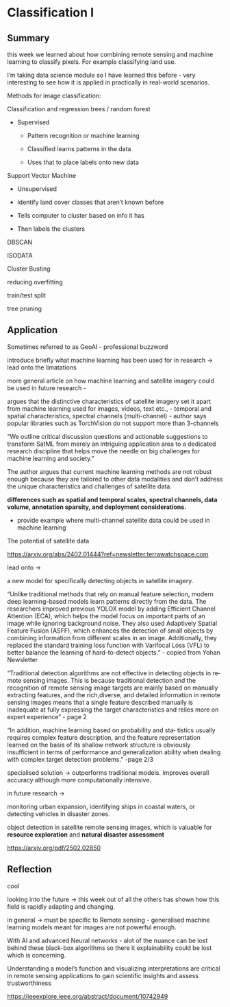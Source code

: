 # Classification I

## Summary

this week we learned about how combining remote sensing and machine learning to classify pixels. For example classifying land use.

I'm taking data science module so I have learned this before - very interesting to see how it is applied in practically in real-world scenarios.

Methods for image classification:\

Classification and regression trees / random forest

-   Supervised

    -   Pattern recognition or machine learning

    -   Classified learns patterns in the data

    -   Uses that to place labels onto new data

Support Vector Machine

-   Unsupervised

<!-- -->

-   Identify land cover classes that aren't known before

-   Tells computer to cluster based on info it has

-   Then labels the clusters

DBSCAN

ISODATA

Cluster Busting

reducing overfitting

train/test split

tree pruning

## Application

Sometimes referred to as GeoAI - professional buzzword

introduce briefly what machine learning has been used for in research -\> lead onto the limatations

more general article on how machine learning and satellite imagery could be used in future research -

argues that the distinctive characteristics of satellite imagery set it apart from machine learning used for images, videos, text etc., - temporal and spatial characteristics, spectral channels (multi-channel) - author says popular libraries such as TorchVision do not support more than 3-channels

"We outline critical discussion questions and actionable suggestions to transform SatML from merely an intriguing application area to a dedicated research discipline that helps move the needle on big challenges for machine learning and society."

The author argues that current machine learning methods are not robust enough because they are tailored to other data modalities and don't address the unique characteristics and challenges of satellite data. 

**differences such as spatial and temporal scales, spectral channels, data volume, annotation sparsity, and deployment considerations.**

-   provide example where multi-channel satellite data could be used in machine learning

The potential of satellite data

<https://arxiv.org/abs/2402.01444?ref=newsletter.terrawatchspace.com>

lead onto -\>

a new model for specifically detecting objects in satellite imagery.

"Unlike traditional methods that rely on manual feature selection, modern deep learning-based models learn patterns directly from the data. The researchers improved previous YOLOX model by adding Efficient Channel Attention (ECA), which helps the model focus on important parts of an image while ignoring background noise. They also used Adaptively Spatial Feature Fusion (ASFF), which enhances the detection of small objects by combining information from different scales in an image. Additionally, they replaced the standard training loss function with Varifocal Loss (VFL) to better balance the learning of hard-to-detect objects." - copied from Yohan Newsletter

"Traditional detection algorithms are not effective in detecting objects in re‐mote sensing images. This is because traditional detection and the recognition of remote sensing image targets are mainly based on manually extracting features, and the rich,diverse, and detailed information in remote sensing images means that a single feature described manually is inadequate at fully expressing the target characteristics and relies more on expert experience" - page 2

"In addition, machine learning based on probability and sta‐ tistics usually requires complex feature description, and the feature representation learned on the basis of its shallow network structure is obviously insufficient in terms of performance and generalization ability when dealing with complex target detection problems." -page 2/3

specialised solution -\> outperforms traditional models. Improves overall accuracy although more computationally intensive.

in future research -\>

monitoring urban expansion, identifying ships in coastal waters, or detecting vehicles in disaster zones.

object detection in satellite remote sensing images, which is valuable for **resource exploration** and **natural disaster assessment**

<https://arxiv.org/pdf/2502.02850>

## Reflection

cool

looking into the future -\> this week out of all the others has shown how this field is rapidly adapting and changing.

in general -\> must be specific to Remote sensing - generalised machine learning models meant for images are not powerful enough.

With AI and advanced Neural networks - alot of the nuance can be lost behind these black-box algorithms so there it explainability could be lost which is concerning.

Understanding a model's function and visualizing interpretations are critical in remote sensing applications to gain scientific insights and assess trustworthiness

<https://ieeexplore.ieee.org/abstract/document/10742949>
